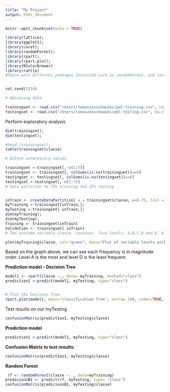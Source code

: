 ```yaml
---
title: "My Project"
output: html_document
---
```


```r
knitr::opts_chunk$set(echo = TRUE)
```



```r
library(lattice);
library(ggplot2);
library(caret);
library(randomForest);
library(rpart);
library(rpart.plot);
library(RColorBrewer)
library(rattle)
#There were differnet packages installed such as randomForest, and caret. Pseudo random #generator seed was set at 1234


set.seed(1234)

# Obtaining data

trainingset <- read.csv("/Users/tomaszosuchowski/pml-training.csv", na.strings = c("NA", "#DIV/0!", ""))
testingset <- read.csv("/Users/tomaszosuchowski/pml-testing.csv", na.strings = c("NA", "#DIV/0!", ""))

```

Perform exploratory analysis

```r
dim(trainingset);
dim(testingset);

#head (trainingset);
table(trainingset$classe)

# Delete unnecessary values

trainingset <-trainingset[,-c(1:7)]
trainingset <- trainingset[, colSums(is.na(trainingset))==0]
testingset <- testingset[, colSums(is.na(testingset))==0]
testingset <-testingset[,-c(1:7)]
# Data partition to 75% training and 25% testing


inTrain <- createDataPartition( y = trainingset$classe, p=0.75, list = FALSE)
myTraining <-trainingset[inTrain,];
myTesting <-trainingset[-inTrain,];
dim(myTraining);
dim(myTesting);
Training <- trainingset[inTrain]
Validation <- trainingset[-inTrain]
# The outcome variable classe  contains  five levels: A,B,C,D and E. A plot will visualize the frequency of each level in the TrainTrainingSet . Level A corresponds to specified execution of the excercise where other levels perform common mistakes. 

plot(myTraining$classe, col="green", main="Plot of variable levels with the TrainTrainingSet", xlab="classe", ylab="Frequency")
```
Based on the graph above, we can see each frequency  is in magnitude order. Level A is the most and level D is the least frequent.

**Prediction model - Decision Tree**

```r

model1 <- rpart(classe ~., data= myTraining, method="class")
prediction1 <-predict(model1, myTesting, type="class")


# Plot the Decision Tree
rpart.plot(model1, main="classification Tree", extra= 108, under=TRUE, faclen=0)

```
Test results on our myTesting

```r
confusionMatrix(prediction1, myTesting$classe)

```
**Prediction model**


```r

prediction1 <-predict(model1, myTesting, type="class")

```

**Confusion Matrix to test results:**

```r
confusionMatrix(prediction1, myTesting$classe)
```
**Random Forest**
```r
 rf <- randomForest(classe ~. , data=myTraining)
predicionsB1 <- predict(rf, myTesting, type= "class")
confusionMatrix(predicionsB1, myTesting$classe)
```
